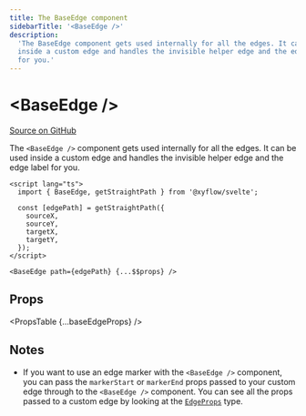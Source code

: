 ```yaml
---
title: The BaseEdge component
sidebarTitle: '<BaseEdge />'
description:
  'The BaseEdge component gets used internally for all the edges. It can be used
  inside a custom edge and handles the invisible helper edge and the edge label
  for you.'
---
```



# &lt;BaseEdge />

[Source on GitHub](https://github.com/xyflow/xyflow/blob/main/packages/svelte/src/lib/components/BaseEdge/BaseEdge.svelte)

The `<BaseEdge />` component gets used internally for all the edges. It can be
used inside a custom edge and handles the invisible helper edge and the edge label
for you.

```svelte filename="CustomEdge.svelte"
<script lang="ts">
  import { BaseEdge, getStraightPath } from '@xyflow/svelte';

  const [edgePath] = getStraightPath({
    sourceX,
    sourceY,
    targetX,
    targetY,
  });
</script>

<BaseEdge path={edgePath} {...$$props} />
```

## Props

<PropsTable {...baseEdgeProps} />

## Notes

- If you want to use an edge marker with the `<BaseEdge />` component, you can
  pass the `markerStart` or `markerEnd` props passed to your custom edge through
  to the `<BaseEdge />` component. You can see all the props passed to a custom
  edge by looking at the [`EdgeProps`](/api-reference/types/edge-props) type.
